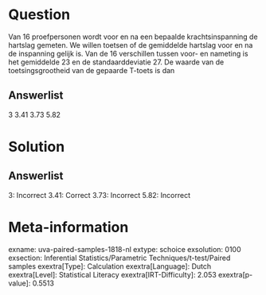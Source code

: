 Question
========

Van 16 proefpersonen wordt voor en na een bepaalde krachtsinspanning de
hartslag gemeten. We willen toetsen of de gemiddelde hartslag voor en na
de inspanning gelijk is. Van de 16 verschillen tussen voor- en nameting
is het gemiddelde 23 en de standaarddeviatie 27. De waarde van de
toetsingsgrootheid van de gepaarde T-toets is dan

Answerlist
----------

3
3.41
3.73
5.82

Solution
========

Answerlist
----------

3: Incorrect
3.41: Correct
3.73: Incorrect
5.82: Incorrect

Meta-information
================
exname: uva-paired-samples-1818-nl
extype: schoice
exsolution: 0100
exsection: Inferential Statistics/Parametric Techniques/t-test/Paired samples
exextra[Type]: Calculation
exextra[Language]: Dutch
exextra[Level]: Statistical Literacy
exextra[IRT-Difficulty]: 2.053
exextra[p-value]: 0.5513
